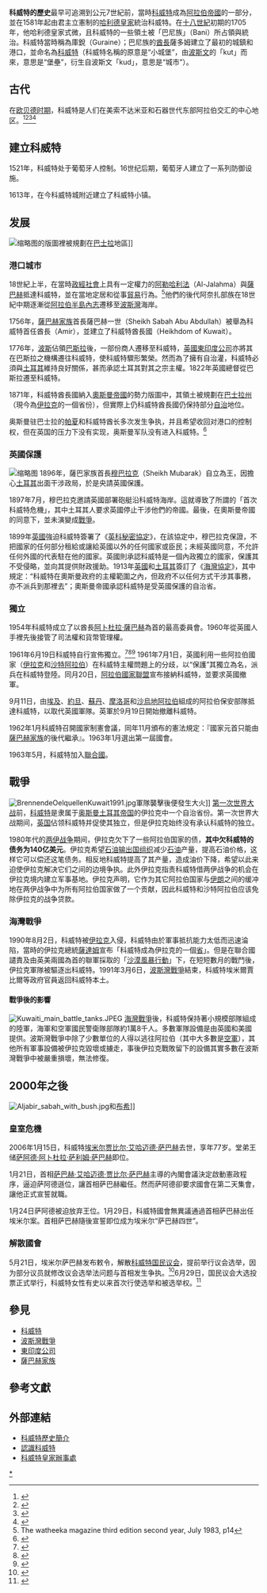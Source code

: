 {{科威特历史}}
'''科威特的歷史'''最早可追溯到公元7世紀前，當時[[科威特|科威特]]成為[[阿拉伯帝國|阿拉伯帝國]]的一部分，並在1581年起由君主立憲制的[[哈立德家族|哈利德皇家]]統治科威特。在[[十八世紀|十八世紀]]初期的1705年，他哈利德皇家式微，且科威特的一些領土被「巴尼族」（Bani）所占領與統治。科威特當時稱為庫銳（Guraine）；巴尼族的[[酋長|酋長]]薩多姆建立了最初的城鎮和港口，並命名為[[科威特|科威特]]（科威特名稱的原意是“小城堡”，由[[波斯文|波斯文]]的「kut」而來，意思是“堡壘”，衍生自波斯文「kud」，意思是“城市”）。

==古代==
在[[欧贝德时期|欧贝德时期]]，科威特是人们在美索不达米亚和石器世代东部阿拉伯交汇的中心地区。<ref>{{cite web|author=Robert Carter|title=Maritime Interactions in the Arabian Neolithic: The Evidence from H3, As-Sabiyah, an Ubaid-Related Site in Kuwait|url=http://www.brill.com/maritime-interactions-arabian-neolithic|access-date=2016-09-17|archive-date=2018-02-21|archive-url=https://web.archive.org/web/20180221073547/http://www.brill.com/maritime-interactions-arabian-neolithic|dead-url=no}}</ref><ref>{{cite web|author=Robert Carter|title=Boat remains and maritime trade in the Persian Gulf during the sixth and fifth millennia BC|url=http://dro.dur.ac.uk/3673/1/3673.pdf|access-date=2016-09-17|archive-date=2021-03-01|archive-url=https://web.archive.org/web/20210301201104/https://dro.dur.ac.uk/3673/1/3673.pdf|dead-url=no}}</ref><ref>{{cite web|author=Robert Carter|title=Maritime Interactions in the Arabian Neolithic: The Evidence from H3, As-Sabiyah, an Ubaid-Related Site in Kuwait|url=http://www.bookdepository.com/Maritime-Interactions-Arabian-Neolithic/9789004163591|access-date=2016-09-17|archive-date=2021-02-26|archive-url=https://web.archive.org/web/20210226213445/https://www.bookdepository.com/Maritime-Interactions-Arabian-Neolithic/9789004163591|dead-url=no}}</ref><ref name=subiya>{{cite web|title=How Kuwaitis lived more than 8,000 years ago|url=http://news.kuwaittimes.net/kuwaitis-lived-8000-years-ago/|work=[[Kuwait_Times|Kuwait Times]]|access-date=2016-09-17|archive-url=https://web.archive.org/web/20190719124312/http://news.kuwaittimes.net/kuwaitis-lived-8000-years-ago/|archive-date=2019-07-19|dead-url=yes}}</ref>

==建立科威特==
1521年，科威特处于葡萄牙人控制。16世纪后期，葡萄牙人建立了一系列防御设施。

1613年，在今科威特城附近建立了科威特小镇。

== 发展 ==
[[File:Heinrich_Kiepert._Imperia_Persarum_et_Macedonum._1903_(I).jpg|缩略图]]的版圖裡被規劃在[[巴士拉|巴士拉]]地區]]

===港口城市===
18世紀上半，在當時[[政治|政]][[經濟|經]][[社會|社會]]上具有一定權力的[[阿勒哈利法|阿勒哈利法]]（Al-Jalahma）與[[薩巴赫|薩巴赫]]抵達科威特，並在當地定居和從事[[貿易|貿易]]行為。<ref> The watheeka magazine third edition second year, July 1983, p14 </ref>他們的後代阿奈扎部族在18世紀中期逐漸從[[阿拉伯半島|阿拉伯半島]][[內志|內志]]遷移至[[波斯灣|波斯灣]]海岸。

1756年，[[薩巴赫家族|薩巴赫家族]]首長薩巴赫一世（Sheikh Sabah Abu Abdullah）被舉為科威特首任酋長（Amir），並建立了科威特酋長國（Heikhdom of Kuwait）。

1776年，[[波斯|波斯]]佔領[[巴斯拉|巴斯拉]]後，一部份商人遷移至科威特，[[英國東印度公司|英國東印度公司]]亦將其在巴斯拉之機構遷往科威特，使科威特驟形繁榮。然而為了擁有自治灌，科威特必須與[[土耳其|土耳其]]維持良好關係，甚而承認土耳其對其之宗主權。1822年英國總督從巴斯拉遷至科威特。

1871年，科威特酋長國納入[[奧斯曼帝國|奧斯曼帝國]]的勢力版圖中，其領土被規劃在[[巴士拉州|巴士拉州]]（現今為[[伊拉克|伊拉克]]的一個省份），但實際上仍科威特酋長國仍保持部分[[自治|自治]]地位。

奥斯曼驻巴士拉的[[帕夏|帕夏]]和科威特酋长多次发生争执，并且希望收回对港口的控制权，但在英国的压力下没有实现，奥斯曼军队没有进入科威特。<ref>{{cite conference |title=Kuwait: Anglo-Ottoman Relations 1890-1914 |volume=IV |url=https://shodhganga.inflibnet.ac.in/bitstream/10603/14230/11/11_chapter%204.pdf |access-date=2020-09-17 |archive-date=2017-11-18 |archive-url=https://web.archive.org/web/20171118222441/http://shodhganga.inflibnet.ac.in/bitstream/10603/14230/11/11_chapter%204.pdf |dead-url=no }}</ref>

===英國保護===
[[File:Kuwait-MubarakI.jpg|缩略图]]
1896年，薩巴家族首長[[穆巴拉克_(科威特)|穆巴拉克]]（Sheikh Mubarak）自立為王，因擔心[[土耳其|土耳其]]出面干涉政局，於是央請英國保護。

1897年7月，穆巴拉克邀請英國部署砲艇沿科威特海岸。這就導致了所謂的「首次科威特危機」，其中土耳其人要求英國停止干涉他們的帝國。最後，在奧斯曼帝國的同意下，並未演變成[[戰爭|戰爭]]。

1899年[[英國|英國]]強迫科威特簽署了《[[英科秘密協定|英科秘密協定]]》，在該協定中，穆巴拉克保證，不把國家的任何部分租給或讓給英國以外的任何國家或臣民；未經英國同意，不允許任何外國的代表駐在他的國家。英國則承認科威特是一個內政獨立的國家，保護其不受侵略，並向其提供財政援助。1913年[[英國|英國]]和[[土耳其|土耳其]]簽訂了《[[海灣協定|海灣協定]]》，其中規定：“科威特在奧斯曼政府的主權範圍之內，但政府不以任何方式干涉其事務，亦不派兵到那裡去”；奧斯曼帝國承認科威特是受英國保護的自治省。

===獨立===
1954年科威特成立了以酋長[[阿卜杜拉·薩巴赫|阿卜杜拉·薩巴赫]]為首的最高委員會。1960年從英國人手裡先後接管了司法權和貨幣管理權。

1961年6月19日科威特自行宣佈獨立。<ref>{{cite web |url=http://2009.kh.edu.tw/country/yocjh/information.htm |title=存档副本 |accessdate=2010-06-11 |deadurl=yes |archiveurl=https://web.archive.org/web/20101208030911/http://2009.kh.edu.tw/country/yocjh/information.htm |archivedate=2010-12-08 }}</ref><ref>{{Cite web |url=http://www1.phoenix.com.tw/map_asia/kuwait_txt.html |title=存档副本 |access-date=2010-06-11 |archive-date=2005-02-05 |archive-url=https://web.archive.org/web/20050205063835/http://www.phoenix.com.tw/map_asia/kuwait_txt.html |dead-url=yes }}</ref><ref>{{Cite web |url=http://2009.kh.edu.tw/country/yocjh/information.htm |title=存档副本 |accessdate=2010-06-11 |archive-date=2010-12-08 |archive-url=https://web.archive.org/web/20101208030911/http://2009.kh.edu.tw/country/yocjh/information.htm |dead-url=yes }}</ref>
1961年7月1日，英國利用一些阿拉伯國家（[[伊拉克|伊拉克]]和[[沙特阿拉伯|沙特阿拉伯]]）在科威特主權問題上的分歧，以“保護”其獨立為名，派兵在科威特登陸。同月20日，[[阿拉伯國家聯盟|阿拉伯國家聯盟]]宣布接納科威特，並要求英國撤軍。

9月11日，由[[埃及|埃及]]、[[約旦|約旦]]、[[蘇丹|蘇丹]]、[[摩洛哥|摩洛哥]]和[[沙烏地阿拉伯|沙烏地阿拉伯]]組成的阿拉伯保安部隊抵達科威特，以取代英國軍隊。英軍於9月19日開始撤離科威特。

1962年1月科威特召開國家制憲會議，同年11月頒布的憲法規定：『國家元首只能由[[薩巴赫家族|薩巴赫家族]]的後代繼承』。1963年1月選出第一屆國會。

1963年5月，科威特加入[[聯合國|聯合國]]。

==戰爭==
[[File:BrennendeOelquellenKuwait1991.jpg|thumb]]軍隊襲擊後便發生大火]]
[[第一次世界大战|第一次世界大战]]前，[[科威特|科威特]]是隶属于[[奥斯曼土耳其帝国|奥斯曼土耳其帝国]]的伊拉克中一个自治省份。第一次世界大战期间，[[英国|英国]]佔领科威特并促使其独立，但是伊拉克始终没有承认科威特的独立。

1980年代的[[两伊战争|两伊战争]]期间，伊拉克欠下了一些阿拉伯国家的债，'''其中欠科威特的债务为140亿美元'''。伊拉克希望[[石油输出国组织|石油输出国组织]]减少[[石油|石油]]产量，提高石油价格，这样它可以偿还这笔债务。相反地科威特提高了其产量，造成油价下降，希望以此来迫使伊拉克解决它们之间的边境争执。此外伊拉克指责科威特借两伊战争的机会在伊拉克境内建立军事基地。伊拉克声明，它作为其它阿拉伯国家与[[伊朗|伊朗]]之间的缓冲地在两伊战争中为所有阿拉伯国家做了一个贡献，因此科威特和沙特阿拉伯应该免除伊拉克的战争贷款。

=== 海灣戰爭 ===
{{主|海灣戰爭}}
{{see also|伊拉克軍事|科威特軍事}}

1990年8月2日，科威特被[[伊拉克|伊拉克]]入侵，科威特由於軍事抵抗能力太低而迅速淪陷，當時的伊拉克總統[[薩達姆|薩達姆]]宣布「科威特成為伊拉克的一個[[科威特省_(伊拉克)|省]]」。但是在聯合國譴責及由英美兩國為首的聯軍採取的「[[波斯灣戰爭|沙漠風暴行動]]」下，在短短數月的戰鬥後，伊拉克軍隊被驅逐出科威特。1991年3月6日，[[波斯灣戰爭|波斯灣戰爭]]結束，科威特埃米爾賈比爾等政府官員返回科威特本土。

====戰爭後的影響====
[[File:Kuwaiti_main_battle_tanks.JPEG|thumb]]
[[海灣戰爭|海灣戰爭]]後，科威特保持著小規模部隊組成的陸軍，海軍和空軍國民警衛隊部隊約1萬8千人。多數軍隊設備是由英國和美國提供。波斯灣戰爭中除了少數單位的人得以逃往阿拉伯（其中大多數是[[空軍|空軍]]），其他所有軍事設備被伊拉克毀壞或擄走，事後伊拉克戰敗留下的設備其實多數在波斯灣戰爭中被嚴重損壞，無法修復。

==2000年之後==
[[File:Aljabir_sabah_with_bush.jpg|thumb]]和[[布希|布希]]]]

===皇室危機===
{{see also|科威特政治|薩巴赫家族}}

2006年1月15日，科威特[[埃米尔|埃米尔]][[贾比尔·艾哈迈德·萨巴赫|贾比尔·艾哈迈德·萨巴赫]]去世，享年77岁。堂弟王储[[萨阿德·阿卜杜拉·萨利姆·萨巴赫|萨阿德·阿卜杜拉·萨利姆·萨巴赫]]即位。

1月21日，首相[[萨巴赫·艾哈迈德·贾比尔·萨巴赫|萨巴赫·艾哈迈德·贾比尔·萨巴赫]]主導的內閣會議決定啟動憲政程序，逼迫萨阿德遜位，讓首相萨巴赫繼任。然而萨阿德卻要求國會在第二天集會，讓他正式宣誓就職。

1月24日萨阿德被迫放弃王位。1月29日，科威特國會無異議通過首相萨巴赫出任埃米尔案。首相萨巴赫隨後宣誓即位成为埃米尔“萨巴赫四世”。

===解散國會===
5月21日，埃米尔萨巴赫发布敕令，解散[[科威特国民议会|科威特国民议会]]，提前举行议会选举，因为部分议员就修改议会选举法问题与首相发生争执。<ref>{{Cite web |url=http://news.xinhuanet.com/newscenter/2006-05/22/content_4580779.htm |title=存档副本 |access-date=2010-06-11 |archive-date=2013-11-14 |archive-url=https://web.archive.org/web/20131114233602/http://news.xinhuanet.com/newscenter/2006-05/22/content_4580779.htm |dead-url=no }}</ref>6月29日，国民议会大选投票正式举行，科威特女性有史以来首次行使选举和被选举权。<ref>{{Cite web |url=http://news.xinhuanet.com/newscenter/2006-06/29/content_4768484.htm |title=存档副本 |access-date=2010-06-11 |archive-date=2013-11-14 |archive-url=https://web.archive.org/web/20131114233600/http://news.xinhuanet.com/newscenter/2006-06/29/content_4768484.htm |dead-url=no }}</ref>

== 參見 ==
* [[科威特|科威特]]
* [[波斯灣戰爭|波斯灣戰爭]]
* [[東印度公司|東印度公司]]
* [[薩巴赫家族|薩巴赫家族]]

==參考文獻==

<references/>

== 外部連結 ==
* [http://www.fmprc.gov.cn/chn/pds/gjhdq/gj/yz/1206_16/ 科威特歷史簡介] {{Wayback|url=http://www.fmprc.gov.cn/chn/pds/gjhdq/gj/yz/1206_16/ |date=20121113235819 }}
* [https://web.archive.org/web/20080412174433/http://www.ekyp.com/ 認識科威特]
* [http://www.da.gov.kw/eng/ 科威特皇家辦事處] {{Wayback|url=http://www.da.gov.kw/eng/ |date=20070107182423 }}

{{科威特主题}}
{{亞洲題目|歷史}}

[[Category:科威特歷史|*]]